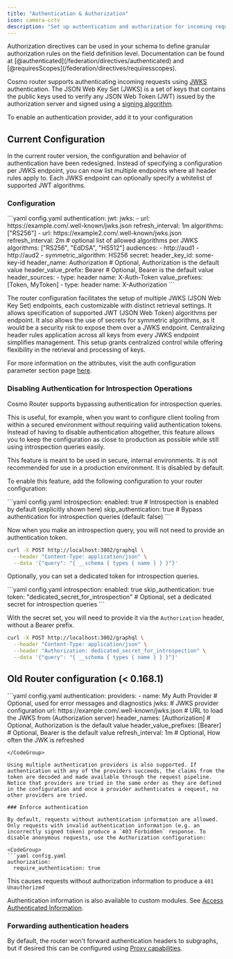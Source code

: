 ```yaml
---
title: "Authentication & Authorization"
icon: camera-cctv
description: "Set up authentication and authorization for incoming requests"
---
```


<Info>
  Authorization directives can be used in your schema to define granular authorization rules on the field definition level. Documentation can be found at [@authenticated](/federation/directives/authenticated) and [@requiresScopes](/federation/directives/requiresscopes).
</Info>

Cosmo router supports authenticating incoming requests using [JWKS](https://auth0.com/docs/secure/tokens/json-web-tokens/json-web-key-sets) authentication. The JSON Web Key Set (JWKS) is a set of keys that contains the public keys used to verify any JSON Web Token (JWT) issued by the authorization server and signed using a [signing algorithm](https://auth0.com/docs/tokens/concepts/signing-algorithms).

To enable an authentication provider, add it to your configuration

## Current Configuration

In the current router version, the configuration and behavior of authentication have been redesigned. Instead of specifying a configuration per JWKS endpoint, you can now list multiple endpoints where all header rules apply to. Each JWKS endpoint can optionally specify a whitelist of supported JWT algorithms.

### Configuration

<CodeGroup>
  ```yaml config.yaml
  authentication:
    jwt:
      jwks:
        - url: https://example.com/.well-known/jwks.json
          refresh_interval: 1m
          algorithms: ["RS256"]
        - url: https://example2.com/.well-known/jwks.json
          refresh_interval: 2m
          # optional list of allowed algorithms per JWKS
          algorithms: ["RS256", "EdDSA", "HS512"]
          audiences:
            - http://aud1
            - http://aud2
        - symmetric_algorithm: HS256
          secret: <your_secret>
          header_key_id: some-key-id
      header_name: Authorization # Optional, Authorization is the default value
      header_value_prefix: Bearer # Optional, Bearer is the default value
      header_sources:
        - type: header
          name: X-Auth-Token
          value_prefixes: [Token, MyToken]
        - type: header
          name: X-Authorization
  ```
</CodeGroup>

The router configuration facilitates the setup of multiple JWKS (JSON Web Key Set) endpoints, each customizable with distinct retrieval settings. It allows specification of supported JWT (JSON Web Token) algorithms per endpoint. It also allows the use of secrets for symmetric algorithms, as it would be a security risk to expose them over a JWKS endpoint. Centralizing header rules application across all keys from every JWKS endpoint simplifies management. This setup grants centralized control while offering flexibility in the retrieval and processing of keys.

For more information on the attributes, visit the auth configuration parameter section page [here](/router/configuration#authentication).

### Disabling Authentication for Introspection Operations

Cosmo Router supports bypassing authentication for introspection queries.

This is useful, for example, when you want to configure client tooling from within a secured environment without requiring valid authentication tokens.
Instead of having to disable authentication altogether, this feature allows you to keep the configuration as close to production as possible while still using introspection queries easily.

<Warning>
This feature is meant to be used in secure, internal environments. It is not recommended for use in a production environment.
It is disabled by default.
</Warning>

To enable this feature, add the following configuration to your router configuration:

<CodeGroup>
  ```yaml config.yaml
  introspection:
    enabled: true # Introspection is enabled by default (explicitly shown here)
    skip_authentication: true # Bypass authentication for introspection queries (default: false)
  ```
</CodeGroup>

Now when you make an introspection query, you will not need to provide an authentication token.

```bash
curl -X POST http://localhost:3002/graphql \
  --header "Content-Type: application/json" \
  --data '{"query": "{ __schema { types { name } } }"}'
```

Optionally, you can set a dedicated token for introspection queries.

<CodeGroup>
  ```yaml config.yaml
  introspection:
    enabled: true
    skip_authentication: true
    token: "dedicated_secret_for_introspection" # Optional, set a dedicated secret for introspection queries
  ```
</CodeGroup>

With the secret set, you will need to provide it via the `Authorization` header, without a Bearer prefix.

```bash
curl -X POST http://localhost:3002/graphql \
  --header "Content-Type: application/json" \
  --header "Authorization: dedicated_secret_for_introspection" \
  --data '{"query": "{ __schema { types { name } } }"}'
```


## Old Router configuration (\< 0.168.1)

<CodeGroup>
  ```yaml config.yaml
  authentication:
    providers:
      - name: My Auth Provider # Optional, used for error messages and diagnostics
        jwks: # JWKS provider configuration
          url: https://example.com/.well-known/jwks.json # URL to load the JWKS from (Authorization server)
          header_names: [Authorization] # Optional, Authorization is the default value
          header_value_prefixes: [Bearer] # Optional, Bearer is the default value
          refresh_interval: 1m # Optional, How often the JWK is refreshed

  ```
</CodeGroup>

Using multiple authentication providers is also supported. If authentication with any of the providers succeeds, the claims from the token are decoded and made available through the request pipeline. Notice that providers are tried in the same order as they are defined in the configuration and once a provider authenticates a request, no other providers are tried.

### Enforce authentication

By default, requests without authentication information are allowed. Only requests with invalid authentication information (e.g. an incorrectly signed token) produce a `403 Forbidden` response. To disable anonymous requests, use the Authorization configuration:

<CodeGroup>
  ```yaml config.yaml
  authorization:
    require_authentication: true
  ```
</CodeGroup>

This causes requests without authorization information to produce a `401 Unauthorized`

Authentication information is also available to custom modules. See [Access Authenticated Information](/router/custom-modules#access-authentication-information).

### Forwarding authentication headers

By default, the router won't forward authentication headers to subgraphs, but if desired this can be configured using [Proxy capabilities](/router/proxy-capabilities).
